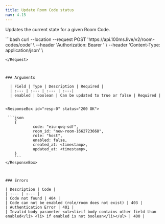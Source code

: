 ```yaml
---
title: Update Room Code status
nav: 4.15
---
```


Updates the current state for a given Room Code.

<PostRequest title="https://api.100ms.live/v2/room-codes/code" />
<Request id="req-comp-0">
```bash
curl --location --request POST 'https://api.100ms.live/v2/room-codes/code' \
--header 'Authorization: Bearer <management_token>' \
--header 'Content-Type: application/json' \

```
</Request>
    

    
### Arguments
    
  | Field | Type | Description | Required |
  | :--- | :--- | :--- | :---|
  | enabled | boolean | Can be updated to true or false | Required |
    

<ResponseBox id="resp-0" status="200 OK">

 ```json
    {
    		code: "eiu-qwq-sdf",
    		room_id: "new-room-1662723668",
    		role: "host",
    		enabled: false,
    		created_at: <timestamp>,
    		updated_at: <timestamp>,
    }
    ```
</ResponseBox>
    
   
    
### Errors

| Description | Code |
| :--- | :--- |
| Code not found | 404 |
| Code can not be enabled (role/room does not exist) | 403 |
| Authentication Error | 401 |
| Invalid body parameter <ul><li>if body contains other field than enabled</li> <li> if enabled is not boolean</li></ul> | 400 |
